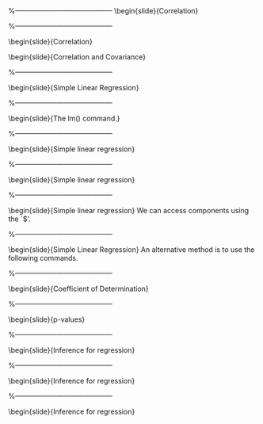 
%------------------------------------------
\begin{slide}{Correlation}
\begin{itemize}

* The Pearson product-moment correlation coefficient is a measure of the strength of the linear relationship between two variables. *  It is referred to as Pearson's correlation or simply as the correlation coefficient. * If the relationship between the variables is not linear, then the correlation coefficient does not adequately represent the strength of the relationship between the variables.
\end{itemize}
<p>

%------------------------------------------



\begin{slide}{Correlation}
\begin{itemize}
* To compute the Pearson correlation coefficient (``r"), we use the ``cor()" command.
\begin{verbatim}
> cor(x,y)
[1] 0.9581898
\end{verbatim}
* The coefficient should be between $-1$ and $1$.
* Recall, the higher the absolute value of the correlation coefficient, the stronger the linear relationship.
* A positive correlation coefficient indicates a positive relationship.
* A negative correlation coefficient indicates a negative (inverse) relationship.
\end{itemize}
<p>

\begin{slide}{Correlation and Covariance}
\begin{itemize}
* Other types of correlation coefficient are possible, such as the Spearman coefficient, and the Kendall Tau coefficient.
* To specify one of these methods, add the argument to the command, as shown below.
 \begin{verbatim}
> cor(x,y,method="kendall")
[1] 0.7878788
> cor(x,y,method="spearman")
[1] 0.909091
\end{verbatim}

* To compute the covariance, we use the ``cov()" command.
\begin{verbatim}
> cov(x,y)
[1] 1.824429
\end{verbatim}

\end{itemize}
<p>
%------------------------------------------

\begin{slide}{Simple Linear Regression}



\begin{itemize}
* Basic regression model :
$y=\beta_{0} + \beta_{1}x + \epsilon$

\item
The intercept $\beta_{0}$ describes the point at which the line intersects
the y axis
* The slope $\beta_{1}$ describes the change in `y'  for every unit increase in `x'.

* From the data set, we determine the regression coefficients, i.e estimates for slope and intercept.

\begin{itemize}
\item
 $\hat{\beta}_{0}$ : the intercept estimate.
* $\hat{\beta}_{1}$ : the slope estimate.
\end{itemize}
* Fitted model : $\hat{y}=\hat{\beta}_{0} + \hat{\beta}_{1}x $
\end{itemize}


<p>

%------------------------------------------

\begin{slide}{The lm() command.}
\begin{itemize}
* The command lm() is used to fit linear models. * Firstly the response variable is specified, then the predictor variable. * The tilde sign is used to denote the dependent relationship (i.e. y depends on x).
* The regression coefficients are then determined.
\end{itemize}
\begin{verbatim}
> lm(y~x)

Call:
lm(formula = y ~ x)

Coefficients:
(Intercept)            x
     0.7812       0.8581
\end{verbatim}

<p>
%------------------------------------------

\begin{slide}{Simple linear regression}
\begin{itemize} * A more detailed model (i.e. more than just the coefficients) is generated in the form of a data object. * We can give a name to the model, and view all of the results of the calculation, including \begin {itemize} * The regression coefficients \item
The fitted $\hat{y}$ values (i.e. the estimated `y' values for the x date set) * The residuals (i.e. the differences between  the estimated `y' values and the observed `y' values). \end{itemize}\item
In common with all data structures we can use the names() function and `\$' to access components.\end{itemize}
<p>
%------------------------------------------

\begin{slide}{Simple linear regression}

\begin{verbatim}
> fit1 = lm(y~x)
>
> names(fit1)
 [1] "coefficients"  "residuals"
 [3] "effects"       "rank"
 [5] "fitted.values" "assign"
 [7] "qr"            "df.residual"
 [9] "xlevels"       "call"
[11] "terms"         "model"
>
>summary(fit1)
\end{verbatim}

<p>

%------------------------------------------

\begin{slide}{Simple linear regression}
We can access components using the `\$'.
\begin{verbatim}
>
> fit1$coefficients
(Intercept)           x
  0.7812216   0.8580521

>
> fit1$coefficients[1]  #intercept
(Intercept)
  0.7812216
>
> fit1$coefficients[2] #slope
       x
0.8580521
\end{verbatim}

<p>
%------------------------------------------

\begin{slide}{Simple Linear Regression}
An alternative method is to use the following commands.
\begin{itemize}
* coef() - returns the regression coefficients of the model.
* fitted() - returns the fitted values of the model.
* resid() - returns the residuals of the model.


\end{itemize}
 \begin{verbatim}
 > coef(fit1)
(Intercept)           x
  0.7812216   0.8580521
\end{verbatim}


<p>

%------------------------------------------

\begin{slide}{Coefficient of Determination}
\begin{itemize}
* The coefficient of determination $R^2$ is  the proportion of variability in a data set
that is accounted for by the linear model.
* $R^2$ provides a measure of how well future outcomes are likely to be predicted by the model.
* For simple linear regression, it can also be computed by squaring the correlation coefficient.
\end{itemize}

\begin{verbatim}
> summary(fit1)$r.squared
[1] 0.9181277
\end{verbatim}


<p>

%------------------------------------------

\begin{slide}{p-values}
\begin{itemize}
\item
We will begin to use hypothesis testing in out analyses.
* We will mostly be using ``p-values".
* If the p-value is very low, we reject the null hypothesis.
* If it is above an arbitrary threshold, we ``fail to reject" the null hypothesis.
* We will use 0.01 (1\%) as our arbitrary threshold.
* The relevant hypotheses will be discussed for each methodology.
\end{itemize}
<p>

%------------------------------------------

\begin{slide}{Inference for regression}
\begin{itemize}
\item
We can use the ``summary()" command to determine
test statistics and p-values for the both
regression coefficients.
* In both cases the null hypothesis is that the true value is zero.
* Consequently the alternative hypothesis is that they are not zero in both cases.
* Stating that the slope is zero is equivalent to saying that there is no relationship between `x' and `y'.
\end{itemize}
<p>
%------------------------------------------

\begin{slide}{Inference for regression}
\begin{verbatim}
> summary(fit1)

Call:
lm(formula = y ~ x)

Residuals:
     Min       1Q   Median       3Q      Max
-0.56320 -0.24413  0.06588  0.19946  0.67913

Coefficients:
        Estimate Std. Error t value Pr(>|t|)
(Int.)  0.78122    0.58121   1.344    0.209
x       0.85805    0.08103  10.590 9.38e-07 ***

.....

\end{verbatim}
<p>
%------------------------------------------

\begin{slide}{Inference for regression}
\begin{itemize}
* The p value for the intercept is 0.209. This means we fail to reject the null hypothesis that true intercept is zero.
* The p value for the slope is extremely small. This means we reject the null hypothesis that it is zero.
* Consequently we reject the hypothesis that there is no relationship between `x' and `y'.
* Notice that the stars beside the p-value. The more stars, the lower the p-value.
\end{itemize}
<p>

